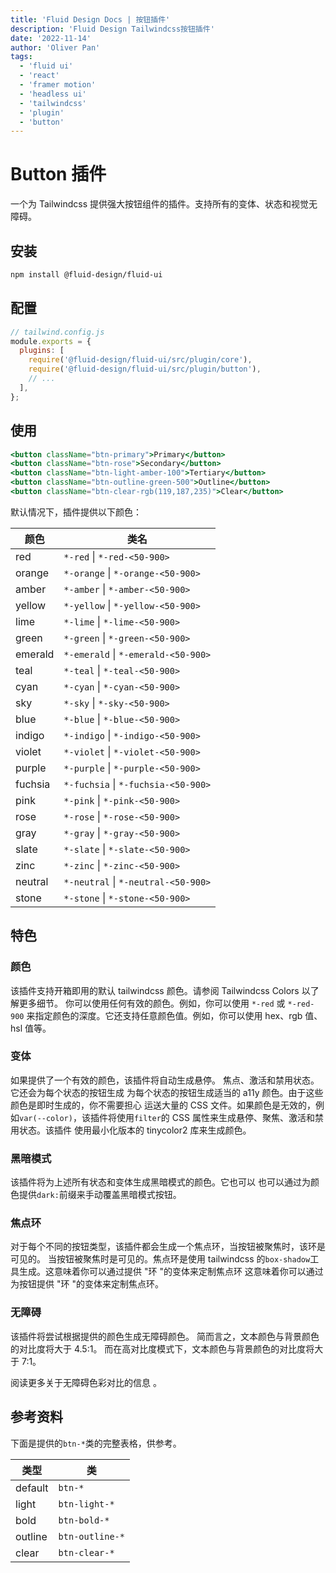 ```yaml
---
title: 'Fluid Design Docs | 按钮插件'
description: 'Fluid Design Tailwindcss按钮插件'
date: '2022-11-14'
author: 'Oliver Pan'
tags:
  - 'fluid ui'
  - 'react'
  - 'framer motion'
  - 'headless ui'
  - 'tailwindcss'
  - 'plugin'
  - 'button'
---
```


# Button 插件

一个为 Tailwindcss 提供强大按钮组件的插件。支持所有的变体、状态和视觉无障碍。

## 安装

```bash
npm install @fluid-design/fluid-ui
```

## 配置

```js
// tailwind.config.js
module.exports = {
  plugins: [
    require('@fluid-design/fluid-ui/src/plugin/core'),
    require('@fluid-design/fluid-ui/src/plugin/button'),
    // ...
  ],
};
```

## 使用

```jsx
<button className="btn-primary">Primary</button>
<button className="btn-rose">Secondary</button>
<button className="btn-light-amber-100">Tertiary</button>
<button className="btn-outline-green-500">Outline</button>
<button className="btn-clear-rgb(119,187,235)">Clear</button>
```

默认情况下，插件提供以下颜色：

| 颜色    | 类名                                |
| ------- | ----------------------------------- |
| red     | `*-red` \| `*-red-<50-900>`         |
| orange  | `*-orange` \| `*-orange-<50-900>`   |
| amber   | `*-amber` \| `*-amber-<50-900>`     |
| yellow  | `*-yellow` \| `*-yellow-<50-900>`   |
| lime    | `*-lime` \| `*-lime-<50-900>`       |
| green   | `*-green` \| `*-green-<50-900>`     |
| emerald | `*-emerald` \| `*-emerald-<50-900>` |
| teal    | `*-teal` \| `*-teal-<50-900>`       |
| cyan    | `*-cyan` \| `*-cyan-<50-900>`       |
| sky     | `*-sky` \| `*-sky-<50-900>`         |
| blue    | `*-blue` \| `*-blue-<50-900>`       |
| indigo  | `*-indigo` \| `*-indigo-<50-900>`   |
| violet  | `*-violet` \| `*-violet-<50-900>`   |
| purple  | `*-purple` \| `*-purple-<50-900>`   |
| fuchsia | `*-fuchsia` \| `*-fuchsia-<50-900>` |
| pink    | `*-pink` \| `*-pink-<50-900>`       |
| rose    | `*-rose` \| `*-rose-<50-900>`       |
| gray    | `*-gray` \| `*-gray-<50-900>`       |
| slate   | `*-slate` \| `*-slate-<50-900>`     |
| zinc    | `*-zinc` \| `*-zinc-<50-900>`       |
| neutral | `*-neutral` \| `*-neutral-<50-900>` |
| stone   | `*-stone` \| `*-stone-<50-900>`     |

## 特色

### 颜色

该插件支持开箱即用的默认 tailwindcss 颜色。请参阅 <ExternalLink href="https://tailwindcss.com/docs/customizing-colors">Tailwindcss Colors</ExternalLink> 以了解更多细节。
你可以使用任何有效的颜色。例如，你可以使用 `*-red` 或 `*-red-900` 来指定颜色的深度。它还支持任意颜色值。例如，你可以使用 hex、rgb 值、hsl 值等。

### 变体

如果提供了一个有效的颜色，该插件将自动生成悬停。
焦点、激活和禁用状态。它还会为每个状态的按钮生成
为每个状态的按钮生成适当的 a11y 颜色。由于这些颜色是即时生成的，你不需要担心
运送大量的 CSS 文件。如果颜色是无效的，例如`var(--color)`，该插件将使用`filter`的
CSS 属性来生成悬停、聚焦、激活和禁用状态。该插件
使用最小化版本的 <ExternalLink href="https://www.npmjs.com/package/tinycolor2">tinycolor2</ExternalLink> 库来生成颜色。

### 黑暗模式

该插件将为上述所有状态和变体生成黑暗模式的颜色。它也可以
也可以通过为颜色提供`dark:`前缀来手动覆盖黑暗模式按钮。

### 焦点环

对于每个不同的按钮类型，该插件都会生成一个焦点环，当按钮被聚焦时，该环是可见的。
当按钮被聚焦时是可见的。焦点环是使用
tailwindcss 的`box-shadow`工具生成。这意味着你可以通过提供 "环 "的变体来定制焦点环
这意味着你可以通过为按钮提供 "环 "的变体来定制焦点环。

### 无障碍

该插件将尝试根据提供的颜色生成无障碍颜色。
简而言之，文本颜色与背景颜色的对比度将大于 4.5:1。
而在高对比度模式下，文本颜色与背景颜色的对比度将大于 7:1。

阅读更多关于无障碍色彩对比的信息 <ExternalLink href='https://www.w3.org/TR/WCAG20-TECHS/G18.html'></ExternalLink>。

## 参考资料

下面是提供的`btn-*`类的完整表格，供参考。

| 类型    | 类              |
| ------- | --------------- |
| default | `btn-*`         |
| light   | `btn-light-*`   |
| bold    | `btn-bold-*`    |
| outline | `btn-outline-*` |
| clear   | `btn-clear-*`   |
